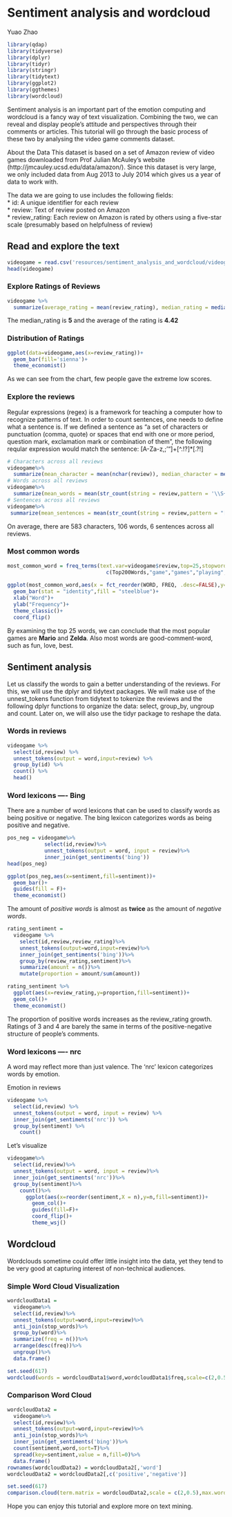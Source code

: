 # Sentiment analysis and wordcloud

Yuao Zhao

```r
library(qdap)
library(tidyverse)
library(dplyr)
library(tidyr)
library(stringr)
library(tidytext)
library(ggplot2) 
library(ggthemes)
library(wordcloud)
```

Sentiment analysis is an important part of the emotion computing and wordcloud is a fancy way of text visualization. Combining the two, we can reveal and display people's attitude and perspectives through their comments or articles. This tutorial will go through the basic process of these two by analysing the video game comments dataset. 

About the Data
This dataset is based on a set of Amazon review of video games downloaded from Prof Julian McAuley’s website (http://jmcauley.ucsd.edu/data/amazon/). Since this dataset is very large, we only included data from Aug 2013 to July 2014 which gives us a year of data to work with.

The data we are going to use includes the following fields:  
* id: A unique identifier for each review  
* review: Text of review posted on Amazon  
* review_rating: Each review on Amazon is rated by others using a five-star scale (presumably based on helpfulness of review)  

## Read and explore the text

```r
videogame = read.csv('resources/sentiment_analysis_and_wordcloud/videogame_review.csv',stringsAsFactors = F)
head(videogame)
```
### Explore Ratings of Reviews

```r
videogame %>%
  summarize(average_rating = mean(review_rating), median_rating = median(review_rating))
```

The median_rating is **5** and the average of the rating is **4.42**

### Distribution of Ratings

```r
ggplot(data=videogame,aes(x=review_rating))+
  geom_bar(fill='sienna')+
  theme_economist()
```

As we can see from the chart, few people gave the extreme low scores. 

### Explore the reviews

Regular expressions (regex) is a framework for teaching a computer how to recognize patterns of text. In order to count sentences, one needs to define what a sentence is. If we defined a sentence as “a set of characters or punctuation (comma, quote) or spaces that end with one or more period, question mark, exclamation mark or combination of them”, the following reqular expression would match the sentence: [A-Za-z,;’"\s]+[^.!?]*[.?!]

```r
# Characters across all reviews
videogame%>%
  summarize(mean_character = mean(nchar(review)), median_character = median(nchar(review)))
# Words across all reviews
videogame%>%
  summarize(mean_words = mean(str_count(string = review,pattern = '\\S+')), median_words = median(str_count(string = review,pattern = '\\S+')))
# Sentences across all reviews
videogame%>%
 summarize(mean_sentences = mean(str_count(string = review,pattern = "[A-Za-z,;'\"\\s]+[^.!?]*[.?!]")), median_sentences = median(str_count(string = review,pattern = "[A-Za-z,;'\"\\s]+[^.!?]*[.?!]")))
```
On average, there are 583 characters, 106 words, 6 sentences across all reviews. 

### Most common words

```r
most_common_word = freq_terms(text.var=videogame$review,top=25,stopwords =
                                c(Top200Words,"game","games","playing","it's","i've","i'm","s","d"))
  
ggplot(most_common_word,aes(x = fct_reorder(WORD, FREQ, .desc=FALSE),y=FREQ))+
  geom_bar(stat = "identity",fill = "steelblue")+
  xlab("Word")+
  ylab("Frequency")+
  theme_classic()+
  coord_flip()
```

By examining the top 25 words, we can conclude that the most popular games are **Mario** and **Zelda**. Also most words are good-comment-word, such as fun, love, best.  

## Sentiment analysis

Let us classify the words to gain a better understanding of the reviews. For this, we will use the dplyr and tidytext packages. We will make use of the unnest_tokens function from tidytext to tokenize the reviews and the following dplyr functions to organize the data: select, group_by, ungroup and count. Later on, we will also use the tidyr package to reshape the data.

### Words in reviews
```r
videogame %>%
  select(id,review) %>%
  unnest_tokens(output = word,input=review) %>%
  group_by(id) %>%
  count() %>%
  head()
```

### Word lexicons ---- Bing

There are a number of word lexicons that can be used to classify words as being positive or negative. The bing lexicon categorizes words as being positive and negative. 

```r
pos_neg = videogame%>%
            select(id,review)%>%
            unnest_tokens(output = word, input = review)%>%
            inner_join(get_sentiments('bing'))
head(pos_neg)
```

```r
ggplot(pos_neg,aes(x=sentiment,fill=sentiment))+
  geom_bar()+
  guides(fill = F)+
  theme_economist()
```

The amount of *positive words* is almost as **twice** as the amount of *negative words*. 

```r
rating_sentiment = 
  videogame %>%
    select(id,review,review_rating)%>%
    unnest_tokens(output=word,input=review)%>%
    inner_join(get_sentiments('bing'))%>%
    group_by(review_rating,sentiment)%>%
    summarize(amount = n())%>%
    mutate(proportion = amount/sum(amount))

rating_sentiment %>%
  ggplot(aes(x=review_rating,y=proportion,fill=sentiment))+
  geom_col()+
  theme_economist()
```

The proportion of positive words increases as the review_rating growth. Ratings of 3 and 4 are barely the same in terms of the positive-negative structure of people's comments. 


### Word lexicons ---- nrc

A word may reflect more than just valence. The ‘nrc’ lexicon categorizes words by emotion. 

Emotion in reviews
```r
videogame %>%
  select(id,review) %>%
  unnest_tokens(output = word, input = review) %>%
  inner_join(get_sentiments('nrc')) %>%
  group_by(sentiment) %>%
    count()
```
Let's visualize

```r
videogame%>%
  select(id,review)%>%
  unnest_tokens(output = word, input = review)%>%
  inner_join(get_sentiments('nrc'))%>%
  group_by(sentiment)%>%
    count()%>%
      ggplot(aes(x=reorder(sentiment,X = n),y=n,fill=sentiment))+
        geom_col()+
        guides(fill=F)+
        coord_flip()+
        theme_wsj()
```

## Wordcloud

Wordclouds sometime could offer little insight into the data, yet they tend to be very good at capturing interest of non-technical audiences.

### Simple Word Cloud Visualization
```r
wordcloudData1 = 
  videogame%>%
  select(id,review)%>%
  unnest_tokens(output=word,input=review)%>%
  anti_join(stop_words)%>%
  group_by(word)%>%
  summarize(freq = n())%>%
  arrange(desc(freq))%>%
  ungroup()%>%
  data.frame()

set.seed(617)
wordcloud(words = wordcloudData1$word,wordcloudData1$freq,scale=c(2,0.5),max.words = 100,colors=brewer.pal(9,"Spectral"))
```

### Comparison Word Cloud
```r
wordcloudData2 = 
  videogame%>%
  select(id,review)%>%
  unnest_tokens(output=word,input=review)%>%
  anti_join(stop_words)%>%
  inner_join(get_sentiments('bing'))%>%
  count(sentiment,word,sort=T)%>%
  spread(key=sentiment,value = n,fill=0)%>%
  data.frame()
rownames(wordcloudData2) = wordcloudData2[,'word']
wordcloudData2 = wordcloudData2[,c('positive','negative')]

set.seed(617)
comparison.cloud(term.matrix = wordcloudData2,scale = c(2,0.5),max.words = 200, rot.per=0)
```

Hope you can enjoy this tutorial and explore more on text mining.
